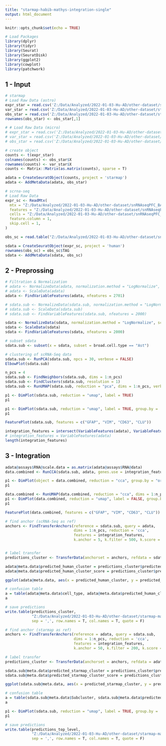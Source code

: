 ```yaml
---
title: "starmap-habib-mathys-integration-single"
output: html_document
---
```


```r
knitr::opts_chunk$set(echo = TRUE)
```

```r
# Load Packages
library(dplyr)
library(tidyr)
library(Seurat)
library(SeuratDisk)
library(ggplot2)
library(cowplot)
library(patchwork)
```

## 1 - Input

```r
# starmap
# Load Raw Data (astro)
expr_star = read.csv('Z:/Data/Analyzed/2022-01-03-Hu-AD/other-dataset/starmap-mathys/starmap-human-genes-astro/expr_corrected.csv', header = F)
var_star = read.csv('Z:/Data/Analyzed/2022-01-03-Hu-AD/other-dataset/starmap-mathys/starmap-human-genes-astro/var.csv')
obs_star = read.csv('Z:/Data/Analyzed/2022-01-03-Hu-AD/other-dataset/starmap-mathys/starmap-human-genes-astro/obs.csv', )
rownames(obs_star) <- obs_star[,1]

# # Load Raw Data (micro)
# expr_star = read.csv('Z:/Data/Analyzed/2022-01-03-Hu-AD/other-dataset/starmap-mathys/starmap-human-genes/expr_corrected.csv', header = F)
# var_star = read.csv('Z:/Data/Analyzed/2022-01-03-Hu-AD/other-dataset/starmap-mathys/starmap-human-genes/var.csv')
# obs_star = read.csv('Z:/Data/Analyzed/2022-01-03-Hu-AD/other-dataset/starmap-mathys/starmap-human-genes/obs.csv')

# create object
counts <- t(expr_star)
colnames(counts) <- obs_star$X
rownames(counts) <- var_star$X
counts <- Matrix::Matrix(as.matrix(counts), sparse = T)

adata = CreateSeuratObject(counts, project = 'starmap')
adata <- AddMetaData(adata, obs_star)
```

```r
# scrna-seq
# Load Raw Data
expr_sc <- ReadMtx(
  mtx = "Z:/Data/Analyzed/2022-01-03-Hu-AD/other-dataset/snRNAseqPFC_BA10/filtered_count_matrix.mtx", 
  features = "Z:/Data/Analyzed/2022-01-03-Hu-AD/other-dataset/snRNAseqPFC_BA10/filtered_gene_row_names.txt",
  cells = "Z:/Data/Analyzed/2022-01-03-Hu-AD/other-dataset/snRNAseqPFC_BA10/filtered_column_metadata.txt",
  feature.column = 1,
  skip.cell = 1,
)

obs_sc = read.table("Z:/Data/Analyzed/2022-01-03-Hu-AD/other-dataset/snRNAseqPFC_BA10/filtered_column_metadata.txt", header=T)

sdata = CreateSeuratObject(expr_sc, project = 'human')
rownames(obs_sc) = obs_sc$TAG
sdata <- AddMetaData(sdata, obs_sc)
```

## 2 - Preprossing

```r
# Filtration & Normalization
# adata <- NormalizeData(adata, normalization.method = "LogNormalize", scale.factor = median(adata$n_counts))
# adata <- ScaleData(adata)
adata <- FindVariableFeatures(adata, nfeatures = 2701)

# sdata.sub <- NormalizeData(sdata.sub, normalization.method = "LogNormalize", scale.factor = median(sdata.sub$nCount_RNA))
# sdata.sub <- ScaleData(sdata.sub)
# sdata.sub <- FindVariableFeatures(sdata.sub, nfeatures = 2000)

sdata <- NormalizeData(sdata, normalization.method = "LogNormalize", scale.factor = median(sdata$nCount_RNA))
sdata <- ScaleData(sdata)
sdata <- FindVariableFeatures(sdata, nfeatures = 2000)

```
```r
# subset sdata
sdata.sub <- subset(x = sdata, subset = broad.cell.type == "Ast")
```


```r
# clustering of scRNA-Seq data
sdata.sub <- RunPCA(sdata.sub, npcs = 30, verbose = FALSE)
ElbowPlot(sdata.sub)
```

```r
n_pcs = 4
sdata.sub <- FindNeighbors(sdata.sub, dims = 1:n_pcs)
sdata.sub <- FindClusters(sdata.sub, resolution = 1)
sdata.sub <- RunUMAP(sdata.sub, reduction = "pca", dims = 1:n_pcs, verbose = FALSE)
```

```r
p1 <- DimPlot(sdata.sub, reduction = "umap", label = TRUE)
p1
```

```r
p1 <- DimPlot(sdata.sub, reduction = "umap", label = TRUE, group.by = 'Subcluster')
p1
```


```r
FeaturePlot(sdata.sub, features = c("GFAP", "VIM", "CD63", "CLU"))
```

```r
integration_features = intersect(VariableFeatures(adata), VariableFeatures(sdata.sub))
# integration_features = VariableFeatures(adata)
length(integration_features)
```

## 3 - Integration 
```r
adata@assays$RNA@scale.data = as.matrix(adata@assays$RNA@data)
data.combined <- RunCCA(sdata.sub, adata, genes.use = integration_features, num.cc = 30, standardize = FALSE, rescale = FALSE)
```

```r
p1 <- DimPlot(object = data.combined, reduction = "cca", group.by = "orig.ident", pt.size = 0.5)
p1
```

```r
data.combined <- RunUMAP(data.combined, reduction = "cca", dims = 1:n_pcs, verbose = FALSE)
p1 <- DimPlot(data.combined, reduction = "umap", label = FALSE, group.by = 'orig.ident')
p1
```
```r
FeaturePlot(data.combined, features = c("GFAP", "VIM", "CD63", "CLU"))
```

```r
# find anchor (scRNA-Seq as ref)
anchors <- FindTransferAnchors(reference = sdata.sub, query = adata, 
                               dims = 1:n_pcs, reduction = 'cca', 
                               features = integration_features, 
                               k.anchor = 5, k.filter = 500, k.score = 50)


# label transfer
predictions_cluster <- TransferData(anchorset = anchors, refdata = sdata.sub$Subcluster, dims = 1:n_pcs, weight.reduction = 'cca')

adata@meta.data$predicted_human_cluster = predictions_cluster$predicted.id
adata@meta.data$predicted_human_cluster_score = predictions_cluster$prediction.score.max

ggplot(adata@meta.data, aes(x = predicted_human_cluster, y = predicted_human_cluster_score)) + geom_boxplot(fill = "orange") + theme(axis.text.x = element_text(angle = 45, size = 10, vjust = 0.5))

# confusion table
a = table(adata@meta.data$cell_type, adata@meta.data$predicted_human_cluster)
a
```

```r
# save predictions
write.table(predictions_cluster,
            "Z:/Data/Analyzed/2022-01-03-Hu-AD/other-dataset/starmap-mathys/starmap-human-genes-astro/predicted_human_ref_subcluster.csv", 
            sep = ',', row.names = T, col.names = T, quote = F)
```

```r
# find anchor (starmap as ref)
anchors <- FindTransferAnchors(reference = adata, query = sdata.sub, 
                               dims = 1:n_pcs, reduction = 'cca', 
                               features = integration_features, 
                               k.anchor = 50, k.filter = 200, k.score = 50)

# label transfer
predictions_cluster <- TransferData(anchorset = anchors, refdata = adata$cell_type, dims = 1:n_pcs, weight.reduction = 'cca')

sdata.sub@meta.data$predicted_starmap_cluster = predictions_cluster$predicted.id
sdata.sub@meta.data$predicted_starmap_cluster_score = predictions_cluster$prediction.score.max

ggplot(sdata.sub@meta.data, aes(x = predicted_starmap_cluster, y = predicted_starmap_cluster_score)) + geom_boxplot(fill = "orange") + theme(axis.text.x = element_text(angle = 45, size = 10, vjust = 0.5))

# confusion table
a = table(sdata.sub@meta.data$Subcluster, sdata.sub@meta.data$predicted_starmap_cluster)
a
```

```r
p1 <- DimPlot(sdata.sub, reduction = "umap", label = TRUE, group.by = 'predicted_starmap_cluster')
p1
```

```r
# save predictions
write.table(predictions_top_level,
            "Z:/Data/Analyzed/2022-01-03-Hu-AD/other-dataset/starmap-mathys/starmap-human-genes-nohipoex/predicted_human_top_level.csv", 
            sep = ',', row.names = T, col.names = T, quote = F)
```


